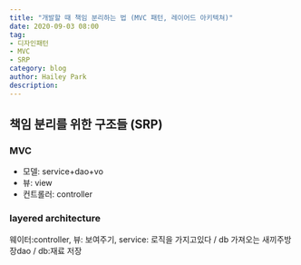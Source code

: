```yaml
---
title: "개발할 때 책임 분리하는 법 (MVC 패턴, 레이어드 아키텍쳐)"
date: 2020-09-03 08:00
tag:
- 디자인패턴
- MVC
- SRP
category: blog
author: Hailey Park
description: 
---
```


## 책임 분리를 위한 구조들 (SRP)

### MVC

- 모델: service+dao+vo
- 뷰: view 
- 컨트롤러: controller 

### layered architecture

웨이터:controller, 뷰: 보여주기, service: 로직을 가지고있다 / db 가져오는 새끼주방장dao / db:재료 저장